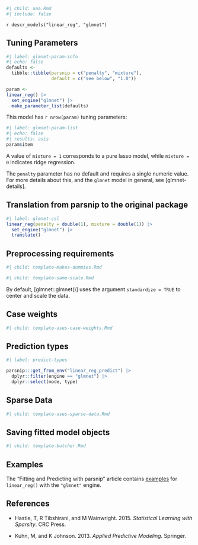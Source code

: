 ```r
#| child: aaa.Rmd
#| include: false
```

`r descr_models("linear_reg", "glmnet")`

## Tuning Parameters

```r
#| label: glmnet-param-info
#| echo: false
defaults <- 
  tibble::tibble(parsnip = c("penalty", "mixture"),
                 default = c("see below", "1.0"))

param <-
linear_reg() |> 
  set_engine("glmnet") |> 
  make_parameter_list(defaults)
```

This model has `r nrow(param)` tuning parameters:

```r
#| label: glmnet-param-list
#| echo: false
#| results: asis
param$item
```

A value of `mixture = 1` corresponds to a pure lasso model, while `mixture = 0` indicates ridge regression.

The `penalty` parameter has no default and requires a single numeric value. For more details about this, and the `glmnet` model in general, see [glmnet-details].

## Translation from parsnip to the original package

```r
#| label: glmnet-csl
linear_reg(penalty = double(1), mixture = double(1)) |> 
  set_engine("glmnet") |> 
  translate()
```

## Preprocessing requirements

```r
#| child: template-makes-dummies.Rmd
```

```r
#| child: template-same-scale.Rmd
```
By default, [glmnet::glmnet()] uses the argument `standardize = TRUE` to center and scale the data. 

## Case weights

```r
#| child: template-uses-case-weights.Rmd
```

## Prediction types

```r
#| label: predict-types

parsnip:::get_from_env("linear_reg_predict") |>
  dplyr::filter(engine == "glmnet") |>
  dplyr::select(mode, type)

```

## Sparse Data

```r
#| child: template-uses-sparse-data.Rmd
```

## Saving fitted model objects

```r
#| child: template-butcher.Rmd
```

## Examples 

The "Fitting and Predicting with parsnip" article contains [examples](https://parsnip.tidymodels.org/articles/articles/Examples.html#linear-reg-glmnet) for `linear_reg()` with the `"glmnet"` engine.

## References

 - Hastie, T, R Tibshirani, and M Wainwright. 2015. _Statistical Learning with Sparsity_. CRC Press.
 
 - Kuhn, M, and K Johnson. 2013. _Applied Predictive Modeling_. Springer.


